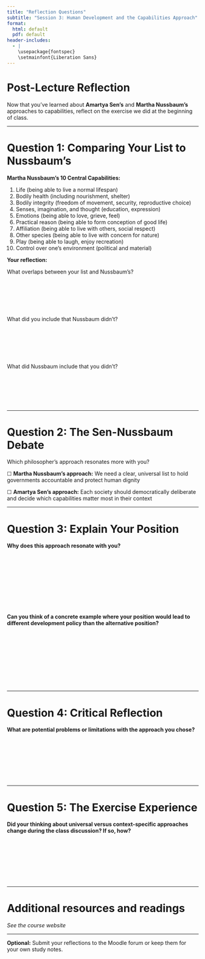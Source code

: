 ```yaml
---
title: "Reflection Questions"
subtitle: "Session 3: Human Development and the Capabilities Approach"
format:
  html: default
  pdf: default
header-includes:
  - |
    \usepackage{fontspec}
    \setmainfont{Liberation Sans}
---
```


# Post-Lecture Reflection

Now that you've learned about **Amartya Sen's** and **Martha Nussbaum's** approaches to capabilities, reflect on the exercise we did at the beginning of class.

---

# Question 1: Comparing Your List to Nussbaum's

**Martha Nussbaum's 10 Central Capabilities:**

1. Life (being able to live a normal lifespan)
2. Bodily health (including nourishment, shelter)
3. Bodily integrity (freedom of movement, security, reproductive choice)
4. Senses, imagination, and thought (education, expression)
5. Emotions (being able to love, grieve, feel)
6. Practical reason (being able to form conception of good life)
7. Affiliation (being able to live with others, social respect)
8. Other species (being able to live with concern for nature)
9. Play (being able to laugh, enjoy recreation)
10. Control over one's environment (political and material)

**Your reflection:**

What overlaps between your list and Nussbaum's?

\ \ 

\ \ 

\ \ 

What did you include that Nussbaum didn't?

\ \ 

\ \ 

\ \ 

What did Nussbaum include that you didn't?

\ \ 

\ \ 

\ \ 

---

# Question 2: The Sen-Nussbaum Debate

Which philosopher's approach resonates more with you?

☐ **Martha Nussbaum's approach:** We need a clear, universal list to hold governments accountable and protect human dignity

☐ **Amartya Sen's approach:** Each society should democratically deliberate and decide which capabilities matter most in their context

---

# Question 3: Explain Your Position

**Why does this approach resonate with you?**

\ \ 

\ \ 

\ \ 

\ \ 

\ \ 

**Can you think of a concrete example where your position would lead to different development policy than the alternative position?**

\ \ 

\ \ 

\ \ 

\ \ 

\ \ 

---

# Question 4: Critical Reflection

**What are potential problems or limitations with the approach you chose?**

\ \ 

\ \ 

\ \ 

\ \ 

---

# Question 5: The Exercise Experience

**Did your thinking about universal versus context-specific approaches change during the class discussion? If so, how?**

\ \ 

\ \ 

\ \ 

\ \ 

---

# Additional resources and readings

*See the course website*

---

**Optional:** Submit your reflections to the Moodle forum or keep them for your own study notes.